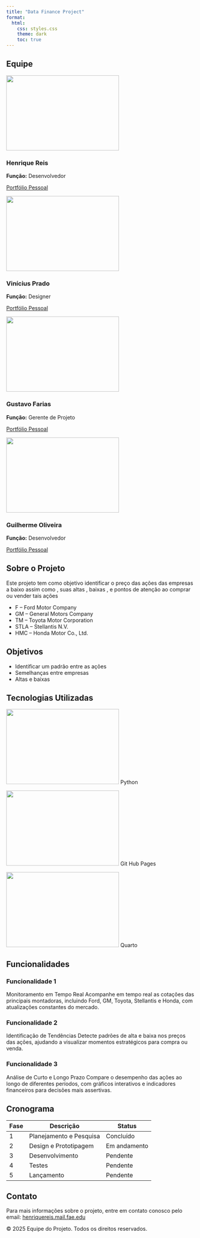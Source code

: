 ```yaml
---
title: "Data Finance Project"
format: 
  html:
    css: styles.css
    theme: dark
    toc: true
---
```


## Equipe

::: {.team-members}
::: {.team-member}
![](rickyz_foto.jpeg){width=300 height=200}


### Henrique Reis

**Função:** Desenvolvedor

[Portfólio Pessoal](https://rickyz-120.github.io/portfolio/
){target="_blank"}
:::

::: {.team-member}
![](prado_foto.jpeg){width=300 height=200}

### Vinícius Prado

**Função:** Designer

[Portfólio Pessoal](https://github.com/usuario2){target="_blank"}
:::

::: {.team-member}
![](gustavo_foto.png){width=300 height=200}

### Gustavo Farias

**Função:** Gerente de Projeto

[Portfólio Pessoal](https://github.com/gusfariass/portfolio.git){target="_blank"}
:::

::: {.team-member}
![](guilherme_foto.png){width=300 height=200}

### Guilherme Oliveira

**Função:** Desenvolvedor

[Portfólio Pessoal](https://guiermis.github.io/guiermis_portfolio/){target="_blank"}
:::

:::

## Sobre o Projeto

Este projeto tem como objetivo identificar o preço das ações das empresas a baixo assim como , suas altas , baixas , e pontos de atenção ao comprar ou vender tais ações

- F – Ford Motor Company
- GM – General Motors Company
- TM – Toyota Motor Corporation
- STLA – Stellantis N.V.
- HMC – Honda Motor Co., Ltd.

## Objetivos

- Identificar um padrão entre as ações
- Semelhanças entre empresas
- Altas e baixas 

## Tecnologias Utilizadas

::: {.technologies}
::: {.technology}
![](python-png.png){width=300 height=200}
Python
:::

::: {.technology}
![](github.png){width=300 height=200}
Git Hub Pages
:::

::: {.technology}
![](quarto-foto.png){width=300 height=200}
Quarto
:::
:::

## Funcionalidades

### Funcionalidade 1
Monitoramento em Tempo Real
Acompanhe em tempo real as cotações das principais montadoras, incluindo Ford, GM, Toyota, Stellantis e Honda, com atualizações constantes do mercado.

### Funcionalidade 2
Identificação de Tendências
Detecte padrões de alta e baixa nos preços das ações, ajudando a visualizar momentos estratégicos para compra ou venda.

### Funcionalidade 3
Análise de Curto e Longo Prazo
Compare o desempenho das ações ao longo de diferentes períodos, com gráficos interativos e indicadores financeiros para decisões mais assertivas.

## Cronograma

| Fase | Descrição | Status |
|------|-----------|--------|
| 1 | Planejamento e Pesquisa | Concluído |
| 2 | Design e Prototipagem | Em andamento |
| 3 | Desenvolvimento | Pendente |
| 4 | Testes | Pendente |
| 5 | Lançamento | Pendente |

## Contato

Para mais informações sobre o projeto, entre em contato conosco pelo email: [henriquereis.mail.fae.edu](mailto:henriquereis.mail.fae.edu)

::: {.footer}
© 2025 Equipe do Projeto. Todos os direitos reservados.
:::